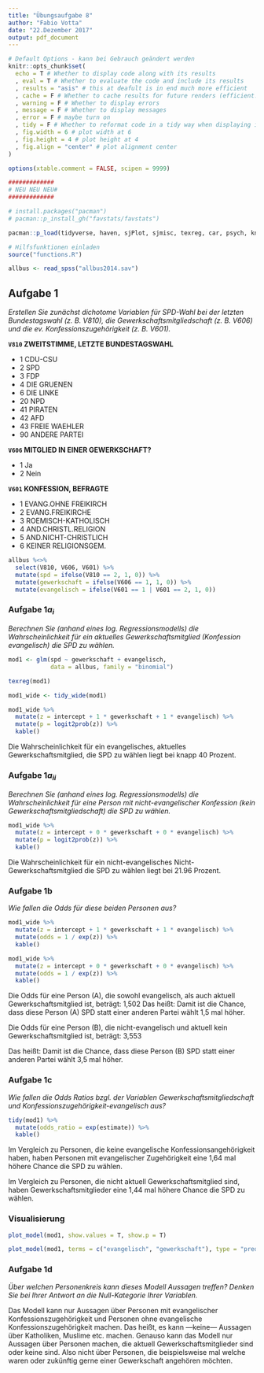 ```yaml
---
title: "Übungsaufgabe 8"
author: "Fabio Votta"
date: "22.Dezember 2017"
output: pdf_document
---
```


```r
# Default Options - kann bei Gebrauch geändert werden
knitr::opts_chunk$set(
  echo = T # Whether to display code along with its results
  , eval = T # Whether to evaluate the code and include its results
  , results = "asis" # this at deafult is in end much more efficient
  , cache = F # Whether to cache results for future renders (efficient!)
  , warning = F # Whether to display errors
  , message = F # Whether to display messages
  , error = F # maybe turn on
  , tidy = F # Whether to reformat code in a tidy way when displaying it
  , fig.width = 6 # plot width at 6
  , fig.height = 4 # plot height at 4
  , fig.align = "center" # plot alignment center
)

options(xtable.comment = FALSE, scipen = 9999)
```

```r
#############
# NEU NEU NEU#
#############

# install.packages("pacman")
# pacman::p_install_gh("favstats/favstats")

pacman::p_load(tidyverse, haven, sjPlot, sjmisc, texreg, car, psych, knitr, labelled, broom, favstats)

# Hilfsfunktionen einladen
source("functions.R")
```

```r
allbus <- read_spss("allbus2014.sav")
```

## Aufgabe 1

*Erstellen Sie zunächst dichotome Variablen für SPD-Wahl bei der letzten Bundestagswahl (z. B. V810), die Gewerkschaftsmitgliedschaft (z. B. V606) und die ev. Konfessionszugehörigkeit (z. B. V601).*

**`V810` ZWEITSTIMME, LETZTE BUNDESTAGSWAHL**

- 1  CDU-CSU
- 2  SPD
- 3  FDP
- 4  DIE GRUENEN
- 6  DIE LINKE
- 20 NPD
- 41 PIRATEN
- 42 AFD
- 43 FREIE WAEHLER
- 90 ANDERE PARTEI

**`V606` MITGLIED IN EINER GEWERKSCHAFT?**

- 1 Ja
- 2 Nein

**`V601` KONFESSION, BEFRAGTE**

- 1 EVANG.OHNE FREIKIRCH
- 2 EVANG.FREIKIRCHE
- 3 ROEMISCH-KATHOLISCH
- 4 AND.CHRISTL.RELIGION
- 5 AND.NICHT-CHRISTLICH
- 6 KEINER RELIGIONSGEM.

```r
allbus %<>%
  select(V810, V606, V601) %>%
  mutate(spd = ifelse(V810 == 2, 1, 0)) %>%
  mutate(gewerkschaft = ifelse(V606 == 1, 1, 0)) %>%
  mutate(evangelisch = ifelse(V601 == 1 | V601 == 2, 1, 0))

```


### Aufgabe $1a_{i}$

*Berechnen Sie (anhand eines log. Regressionsmodells) die Wahrscheinlichkeit für ein aktuelles Gewerkschaftsmitglied (Konfession evangelisch) die SPD zu wählen.* 

```r
mod1 <- glm(spd ~ gewerkschaft + evangelisch, 
            data = allbus, family = "binomial")

texreg(mod1)

mod1_wide <- tidy_wide(mod1)

mod1_wide %>%
  mutate(z = intercept + 1 * gewerkschaft + 1 * evangelisch) %>%
  mutate(p = logit2prob(z)) %>%
  kable()
```

Die Wahrscheinlichkeit für ein evangelisches, aktuelles Gewerkschaftsmitglied, die SPD zu wählen
liegt bei knapp 40 Prozent.

### Aufgabe $1a_{ii}$

*Berechnen Sie (anhand eines log. Regressionsmodells) die Wahrscheinlichkeit für eine Person mit nicht-evangelischer Konfession (kein Gewerkschaftsmitgliedschaft) die SPD zu wählen.* 

```r
mod1_wide %>%
  mutate(z = intercept + 0 * gewerkschaft + 0 * evangelisch) %>%
  mutate(p = logit2prob(z)) %>%
  kable()
```

Die Wahrscheinlichkeit für ein nicht-evangelisches Nicht-Gewerkschaftsmitglied die SPD zu wählen
liegt bei 21.96 Prozent.

### Aufgabe 1b

*Wie fallen die Odds für diese beiden Personen aus?* 

```r
mod1_wide %>%
  mutate(z = intercept + 1 * gewerkschaft + 1 * evangelisch) %>%
  mutate(odds = 1 / exp(z)) %>%
  kable()

mod1_wide %>%
  mutate(z = intercept + 0 * gewerkschaft + 0 * evangelisch) %>%
  mutate(odds = 1 / exp(z)) %>%
  kable()
```

Die Odds für eine Person (A), die sowohl evangelisch, als auch aktuell Gewerkschaftsmitglied ist,
beträgt: 1,502 Das heißt: Damit ist die Chance, dass diese Person (A) SPD statt einer anderen Partei wählt
1,5 mal höher.

Die Odds für eine Person (B), die nicht-evangelisch und aktuell kein Gewerkschaftsmitglied ist, beträgt: 3,553

Das heißt: Damit ist die Chance, dass diese Person (B) SPD statt einer anderen Partei wählt 3,5 mal höher.

### Aufgabe 1c

*Wie fallen die Odds Ratios bzgl. der Variablen Gewerkschaftsmitgliedschaft und Konfessionszugehörigkeit-evangelisch aus?*

```r
tidy(mod1) %>%
  mutate(odds_ratio = exp(estimate)) %>%
  kable()
```

Im Vergleich zu Personen, die keine evangelische Konfessionsangehörigkeit haben, haben Personen
mit evangelischer Zugehörigkeit eine 1,64 mal höhere Chance die SPD zu wählen. 

Im Vergleich zu Personen, die
nicht aktuell Gewerkschaftsmitglied sind, haben Gewerkschaftsmitglieder eine 1,44 mal höhere Chance die
SPD zu wählen.

### Visualisierung

```r
plot_model(mod1, show.values = T, show.p = T)

plot_model(mod1, terms = c("evangelisch", "gewerkschaft"), type = "pred")
```


### Aufgabe 1d

*Über welchen Personenkreis kann dieses Modell Aussagen treffen? Denken Sie bei Ihrer Antwort an die Null-Kategorie Ihrer Variablen.*

Das Modell kann nur Aussagen über Personen mit evangelischer Konfessionszugehörigkeit und
Personen ohne evangelische Konfessionszugehörigkeit machen. Das heißt, es kann —keine— Aussagen über
Katholiken, Muslime etc. machen. Genauso kann das Modell nur Aussagen über Personen machen, die
aktuell Gewerkschaftsmitglieder sind oder keine sind. Also nicht über Personen, die beispielsweise mal welche
waren oder zukünftig gerne einer Gewerkschaft angehören möchten.


